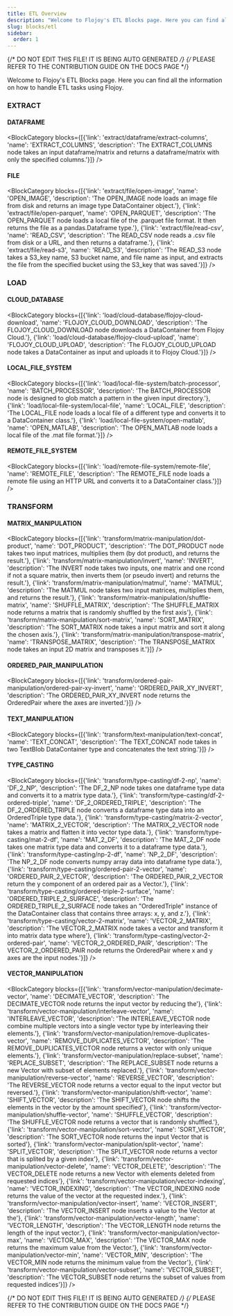 ```yaml
---
title: ETL Overview
description: "Welcome to Flojoy's ETL Blocks page. Here you can find all the information on how to handle ETL tasks using Flojoy."
slug: blocks/etl
sidebar:
  order: 1
---
```


{/* DO NOT EDIT THIS FILE! IT IS BEING AUTO GENERATED */}
{/* PLEASE REFER TO THE CONTRIBUTION GUIDE ON THE DOCS PAGE */}


Welcome to Flojoy's ETL Blocks page. Here you can find all the information on how to handle ETL tasks using Flojoy.

### EXTRACT
#### DATAFRAME
<BlockCategory blocks={[{'link': 'extract/dataframe/extract-columns', 'name': 'EXTRACT_COLUMNS', 'description': 'The EXTRACT_COLUMNS node takes an input dataframe/matrix and returns a dataframe/matrix with only the specified columns.'}]} />

#### FILE
<BlockCategory blocks={[{'link': 'extract/file/open-image', 'name': 'OPEN_IMAGE', 'description': 'The OPEN_IMAGE node loads an image file from disk and returns an image type DataContainer object.'}, {'link': 'extract/file/open-parquet', 'name': 'OPEN_PARQUET', 'description': 'The OPEN_PARQUET node loads a local file of the .parquet file format. It then returns the file as a pandas.Dataframe type.'}, {'link': 'extract/file/read-csv', 'name': 'READ_CSV', 'description': 'The READ_CSV node reads a .csv file from disk or a URL, and then returns a dataframe.'}, {'link': 'extract/file/read-s3', 'name': 'READ_S3', 'description': 'The READ_S3 node takes a S3_key name, S3 bucket name, and file name as input, and extracts the file from the specified bucket using the S3_key that was saved.'}]} />


### LOAD
#### CLOUD_DATABASE
<BlockCategory blocks={[{'link': 'load/cloud-database/flojoy-cloud-download', 'name': 'FLOJOY_CLOUD_DOWNLOAD', 'description': 'The FLOJOY_CLOUD_DOWNLOAD node downloads a DataContainer from Flojoy Cloud.'}, {'link': 'load/cloud-database/flojoy-cloud-upload', 'name': 'FLOJOY_CLOUD_UPLOAD', 'description': 'The FLOJOY_CLOUD_UPLOAD node takes a DataContainer as input and uploads it to Flojoy Cloud.'}]} />

#### LOCAL_FILE_SYSTEM
<BlockCategory blocks={[{'link': 'load/local-file-system/batch-processor', 'name': 'BATCH_PROCESSOR', 'description': 'The BATCH_PROCESSOR node is designed to glob match a pattern in the given input directory.'}, {'link': 'load/local-file-system/local-file', 'name': 'LOCAL_FILE', 'description': 'The LOCAL_FILE node loads a local file of a different type and converts it to a DataContainer class.'}, {'link': 'load/local-file-system/open-matlab', 'name': 'OPEN_MATLAB', 'description': 'The OPEN_MATLAB node loads a local file of the .mat file format.'}]} />

#### REMOTE_FILE_SYSTEM
<BlockCategory blocks={[{'link': 'load/remote-file-system/remote-file', 'name': 'REMOTE_FILE', 'description': 'The REMOTE_FILE node loads a remote file using an HTTP URL and converts it to a DataContainer class.'}]} />


### TRANSFORM
#### MATRIX_MANIPULATION
<BlockCategory blocks={[{'link': 'transform/matrix-manipulation/dot-product', 'name': 'DOT_PRODUCT', 'description': 'The DOT_PRODUCT node takes two input matrices, multiplies them (by dot product), and returns the result.'}, {'link': 'transform/matrix-manipulation/invert', 'name': 'INVERT', 'description': 'The INVERT node takes two inputs, one matrix and one rcond if not a square matrix, then inverts them (or pseudo invert) and returns the result.'}, {'link': 'transform/matrix-manipulation/matmul', 'name': 'MATMUL', 'description': 'The MATMUL node takes two input matrices, multiplies them, and returns the result.'}, {'link': 'transform/matrix-manipulation/shuffle-matrix', 'name': 'SHUFFLE_MATRIX', 'description': 'The SHUFFLE_MATRIX node returns a matrix that is randomly shuffled by the first axis'}, {'link': 'transform/matrix-manipulation/sort-matrix', 'name': 'SORT_MATRIX', 'description': 'The SORT_MATRIX node takes a input matrix and sort it along the chosen axis.'}, {'link': 'transform/matrix-manipulation/transpose-matrix', 'name': 'TRANSPOSE_MATRIX', 'description': 'The TRANSPOSE_MATRIX node takes an input 2D matrix and transposes it.'}]} />

#### ORDERED_PAIR_MANIPULATION
<BlockCategory blocks={[{'link': 'transform/ordered-pair-manipulation/ordered-pair-xy-invert', 'name': 'ORDERED_PAIR_XY_INVERT', 'description': 'The ORDERED_PAIR_XY_INVERT node returns the OrderedPair where the axes are inverted.'}]} />

#### TEXT_MANIPULATION
<BlockCategory blocks={[{'link': 'transform/text-manipulation/text-concat', 'name': 'TEXT_CONCAT', 'description': 'The TEXT_CONCAT node takes in two TextBlob DataContainer type and concatenates the text string.'}]} />

#### TYPE_CASTING
<BlockCategory blocks={[{'link': 'transform/type-casting/df-2-np', 'name': 'DF_2_NP', 'description': 'The DF_2_NP node takes one dataframe type data and converts it to a matrix type data.'}, {'link': 'transform/type-casting/df-2-ordered-triple', 'name': 'DF_2_ORDERED_TRIPLE', 'description': 'The DF_2_ORDERED_TRIPLE node converts a dataframe type data into an OrderedTriple type data.'}, {'link': 'transform/type-casting/matrix-2-vector', 'name': 'MATRIX_2_VECTOR', 'description': 'The MATRIX_2_VECTOR node takes a matrix and flatten it into vector type data.'}, {'link': 'transform/type-casting/mat-2-df', 'name': 'MAT_2_DF', 'description': 'The MAT_2_DF node takes one matrix type data and converts it to a dataframe type data.'}, {'link': 'transform/type-casting/np-2-df', 'name': 'NP_2_DF', 'description': 'The NP_2_DF node converts numpy array data into dataframe type data.'}, {'link': 'transform/type-casting/ordered-pair-2-vector', 'name': 'ORDERED_PAIR_2_VECTOR', 'description': 'The ORDERED_PAIR_2_VECTOR return the y component of an ordered pair as a Vector.'}, {'link': 'transform/type-casting/ordered-triple-2-surface', 'name': 'ORDERED_TRIPLE_2_SURFACE', 'description': 'The ORDERED_TRIPLE_2_SURFACE node takes an "OrderedTriple" instance of the DataContainer class that contains three arrays: x, y, and z.'}, {'link': 'transform/type-casting/vector-2-matrix', 'name': 'VECTOR_2_MATRIX', 'description': 'The VECTOR_2_MATRIX node takes a vector and transform it into matrix data type where'}, {'link': 'transform/type-casting/vector-2-ordered-pair', 'name': 'VECTOR_2_ORDERED_PAIR', 'description': 'The VECTOR_2_ORDERED_PAIR node returns the OrderedPair where x and y axes are the input nodes.'}]} />

#### VECTOR_MANIPULATION
<BlockCategory blocks={[{'link': 'transform/vector-manipulation/decimate-vector', 'name': 'DECIMATE_VECTOR', 'description': 'The DECIMATE_VECTOR node returns the input vector by reducing the'}, {'link': 'transform/vector-manipulation/interleave-vector', 'name': 'INTERLEAVE_VECTOR', 'description': 'The INTERLEAVE_VECTOR node combine multiple vectors into a single vector type by interleaving their elements.'}, {'link': 'transform/vector-manipulation/remove-duplicates-vector', 'name': 'REMOVE_DUPLICATES_VECTOR', 'description': 'The REMOVE_DUPLICATES_VECTOR node returns a vector with only unique elements.'}, {'link': 'transform/vector-manipulation/replace-subset', 'name': 'REPLACE_SUBSET', 'description': 'The REPLACE_SUBSET node returns a new Vector with subset of elements replaced.'}, {'link': 'transform/vector-manipulation/reverse-vector', 'name': 'REVERSE_VECTOR', 'description': 'The REVERSE_VECTOR node returns a vector equal to the input vector but reversed.'}, {'link': 'transform/vector-manipulation/shift-vector', 'name': 'SHIFT_VECTOR', 'description': 'The SHIFT_VECTOR node shifts the elements in the vector by the amount specified'}, {'link': 'transform/vector-manipulation/shuffle-vector', 'name': 'SHUFFLE_VECTOR', 'description': 'The SHUFFLE_VECTOR node returns a vector that is randomly shuffled.'}, {'link': 'transform/vector-manipulation/sort-vector', 'name': 'SORT_VECTOR', 'description': 'The SORT_VECTOR node returns the input Vector that is sorted'}, {'link': 'transform/vector-manipulation/split-vector', 'name': 'SPLIT_VECTOR', 'description': 'The SPLIT_VECTOR node returns a vector that is splited by a given index'}, {'link': 'transform/vector-manipulation/vector-delete', 'name': 'VECTOR_DELETE', 'description': 'The VECTOR_DELETE node returns a new Vector with elements deleted from requested indices'}, {'link': 'transform/vector-manipulation/vector-indexing', 'name': 'VECTOR_INDEXING', 'description': 'The VECTOR_INDEXING node returns the value of the vector at the requested index.'}, {'link': 'transform/vector-manipulation/vector-insert', 'name': 'VECTOR_INSERT', 'description': 'The VECTOR_INSERT node inserts a value to the Vector at the'}, {'link': 'transform/vector-manipulation/vector-length', 'name': 'VECTOR_LENGTH', 'description': 'The VECTOR_LENGTH node returns the length of the input vector.'}, {'link': 'transform/vector-manipulation/vector-max', 'name': 'VECTOR_MAX', 'description': 'The VECTOR_MAX node returns the maximum value from the Vector.'}, {'link': 'transform/vector-manipulation/vector-min', 'name': 'VECTOR_MIN', 'description': 'The VECTOR_MIN node returns the minimum value from the Vector'}, {'link': 'transform/vector-manipulation/vector-subset', 'name': 'VECTOR_SUBSET', 'description': 'The VECTOR_SUBSET node returns the subset of values from requested indices'}]} />


{/* DO NOT EDIT THIS FILE! IT IS BEING AUTO GENERATED */}
{/* PLEASE REFER TO THE CONTRIBUTION GUIDE ON THE DOCS PAGE */}
